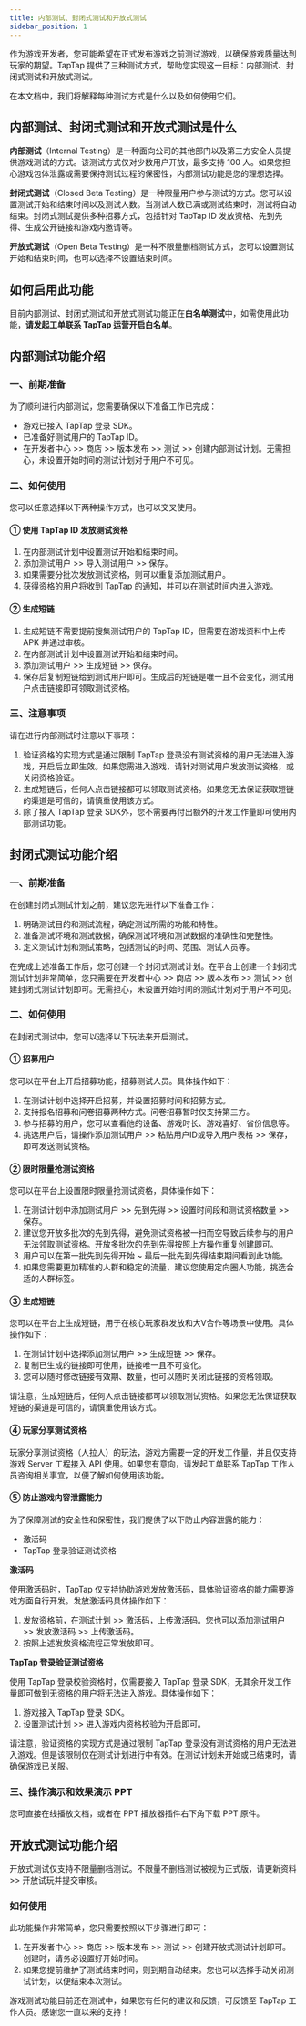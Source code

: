 ```yaml
---
title: 内部测试、封闭式测试和开放式测试
sidebar_position: 1
---
```



作为游戏开发者，您可能希望在正式发布游戏之前测试游戏，以确保游戏质量达到玩家的期望。TapTap 提供了三种测试方式，帮助您实现这一目标：内部测试、封闭式测试和开放式测试。

在本文档中，我们将解释每种测试方式是什么以及如何使用它们。

## 内部测试、封闭式测试和开放式测试是什么

**内部测试**（Internal Testing）是一种面向公司的其他部门以及第三方安全人员提供游戏测试的方式。该测试方式仅对少数用户开放，最多支持 100 人。如果您担心游戏包体泄露或需要保持测试过程的保密性，内部测试功能是您的理想选择。

**封闭式测试**（Closed Beta Testing）是一种限量用户参与测试的方式。您可以设置测试开始和结束时间以及测试人数。当测试人数已满或测试结束时，测试将自动结束。封闭式测试提供多种招募方式，包括针对 TapTap ID 发放资格、先到先得、生成公开链接和游戏内邀请等。

**开放式测试**（Open Beta Testing）是一种不限量删档测试方式，您可以设置测试开始和结束时间，也可以选择不设置结束时间。

## 如何启用此功能

目前内部测试、封闭式测试和开放式测试功能正在**白名单测试**中，如需使用此功能，**请发起工单联系 TapTap 运营开启白名单**。

## 内部测试功能介绍

### 一、前期准备

为了顺利进行内部测试，您需要确保以下准备工作已完成：

* 游戏已接入 TapTap 登录 SDK。
* 已准备好测试用户的 TapTap ID。
* 在开发者中心 >> 商店 >> 版本发布 >> 测试 >> 创建内部测试计划。无需担心，未设置开始时间的测试计划对于用户不可见。

### 二、如何使用

您可以任意选择以下两种操作方式，也可以交叉使用。

#### ① 使用 TapTap ID 发放测试资格

1. 在内部测试计划中设置测试开始和结束时间。
2. 添加测试用户 >> 导入测试用户 >> 保存。
3. 如果需要分批次发放测试资格，则可以重复添加测试用户。
4. 获得资格的用户将收到 TapTap 的通知，并可以在测试时间内进入游戏。

#### ② 生成短链

1. 生成短链不需要提前搜集测试用户的 TapTap ID，但需要在游戏资料中上传 APK 并通过审核。
2. 在内部测试计划中设置测试开始和结束时间。
3. 添加测试用户 >> 生成短链 >> 保存。
4. 保存后复制短链给到测试用户即可。生成后的短链是唯一且不会变化，测试用户点击链接即可领取测试资格。

### 三、注意事项

请在进行内部测试时注意以下事项：

1. 验证资格的实现方式是通过限制 TapTap 登录没有测试资格的用户无法进入游戏，开启后立即生效。如果您需进入游戏，请针对测试用户发放测试资格，或关闭资格验证。
2. 生成短链后，任何人点击链接都可以领取测试资格。如果您无法保证获取短链的渠道是可信的，请慎重使用该方式。
3. 除了接入 TapTap 登录 SDK外，您不需要再付出额外的开发工作量即可使用内部测试功能。

## 封闭式测试功能介绍

### 一、前期准备

在创建封闭式测试计划之前，建议您先进行以下准备工作：

1. 明确测试目的和测试流程，确定测试所需的功能和特性。
2. 准备测试环境和测试数据，确保测试环境和测试数据的准确性和完整性。
3. 定义测试计划和测试策略，包括测试的时间、范围、测试人员等。

在完成上述准备工作后，您可创建一个封闭式测试计划。在平台上创建一个封闭式测试计划非常简单，您只需要在开发者中心 >> 商店 >> 版本发布 >> 测试 >> 创建封闭式测试计划即可。无需担心，未设置开始时间的测试计划对于用户不可见。

### 二、如何使用

在封闭式测试中，您可以选择以下玩法来开启测试。

#### ① 招募用户

您可以在平台上开启招募功能，招募测试人员。具体操作如下：

1. 在测试计划中选择开启招募，并设置招募时间和招募方式。
2. 支持报名招募和问卷招募两种方式。问卷招募暂时仅支持第三方。
3. 参与招募的用户，您可以查看他的设备、游戏时长、游戏喜好、省份信息等。
4. 挑选用户后，请操作添加测试用户 >> 粘贴用户ID或导入用户表格 >> 保存，即可发送测试资格。

#### ② 限时限量抢测试资格

您可以在平台上设置限时限量抢测试资格，具体操作如下：

1. 在测试计划中添加测试用户 >> 先到先得 >> 设置时间段和测试资格数量 >> 保存。
2. 建议您开放多批次的先到先得，避免测试资格被一扫而空导致后续参与的用户无法领取测试资格。开放多批次的先到先得按照上方操作重复创建即可。
3. 用户可以在第一批先到先得开始 ~ 最后一批先到先得结束期间看到此功能。
4. 如果您需要更加精准的人群和稳定的流量，建议您使用定向圈人功能，挑选合适的人群标签。

#### ③ 生成短链

您可以在平台上生成短链，用于在核心玩家群发放和大V合作等场景中使用。具体操作如下：

1. 在测试计划中选择添加测试用户 >> 生成短链 >> 保存。
2. 复制已生成的链接即可使用，链接唯一且不可变化。
3. 您可以随时修改链接有效期、数量，也可以随时关闭此链接的资格领取。

请注意，生成短链后，任何人点击链接都可以领取测试资格。如果您无法保证获取短链的渠道是可信的，请慎重使用该方式。

#### ④ 玩家分享测试资格

玩家分享测试资格（人拉人）的玩法，游戏方需要一定的开发工作量，并且仅支持游戏 Server 工程接入 API 使用。如果您有意向，请发起工单联系 TapTap 工作人员咨询相关事宜，以便了解如何使用该功能。

#### ⑤ 防止游戏内容泄露能力

为了保障测试的安全性和保密性，我们提供了以下防止内容泄露的能力：

* 激活码
* TapTap 登录验证测试资格

**激活码**

使用激活码时，TapTap 仅支持协助游戏发放激活码，具体验证资格的能力需要游戏方面自行开发。发放激活码具体操作如下：

1. 发放资格前，在测试计划 >> 激活码，上传激活码。您也可以添加测试用户 >> 发放激活码 >> 上传激活码。
2. 按照上述发放资格流程正常发放即可。

**TapTap 登录验证测试资格**

使用 TapTap 登录校验资格时，仅需要接入 TapTap 登录 SDK，无其余开发工作量即可做到无资格的用户将无法进入游戏。具体操作如下：

1. 游戏接入 TapTap 登录 SDK。
2. 设置测试计划 >> 进入游戏内资格校验为开启即可。

请注意，验证资格的实现方式是通过限制 TapTap 登录没有测试资格的用户无法进入游戏。但是该限制仅在测试计划进行中有效。在测试计划未开始或已结束时，请确保游戏已关服。

### 三、操作演示和效果演示 PPT

您可直接在线播放文档，或者在 PPT 播放器插件右下角下载 PPT 原件。

<OfficeDoc fileUrl="https://capacity-files.lcfile.com/f2i5A8sjPnQ096FrCwOONFM992zJnYr8/test.pptx" />

## 开放式测试功能介绍

开放式测试仅支持不限量删档测试。不限量不删档测试被视为正式版，请更新资料 >> 开放试玩并提交审核。

### 如何使用

此功能操作非常简单，您只需要按照以下步骤进行即可：

1. 在开发者中心 >> 商店 >> 版本发布 >> 测试 >> 创建开放式测试计划即可。创建时，请务必设置好开始时间。
2. 如果您提前维护了测试结束时间，则到期自动结束。您也可以选择手动关闭测试计划，以便结束本次测试。

游戏测试功能目前还在测试中，如果您有任何的建议和反馈，可反馈至 TapTap 工作人员。感谢您一直以来的支持！